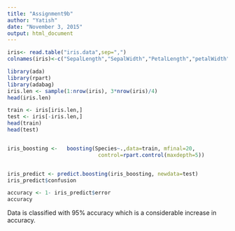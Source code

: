 ```yaml
---
title: "Assignment9b"
author: "Yatish"
date: "November 3, 2015"
output: html_document
---
```


```r
iris<- read.table("iris.data",sep=",")
colnames(iris)<-c("SepalLength","SepalWidth","PetalLength","petalWidth","Species")

```

```r
library(ada)
library(rpart)
library(adabag) 
iris.len <- sample(1:nrow(iris), 3*nrow(iris)/4)
head(iris.len)

train <- iris[iris.len,]
test <- iris[-iris.len,]
head(train)
head(test)


iris_boosting <-   boosting(Species~.,data=train, mfinal=20,
                             control=rpart.control(maxdepth=5))


iris_predict <- predict.boosting(iris_boosting, newdata=test)
iris_predict$confusion 

accuracy <- 1- iris_predict$error
accuracy
```
Data is classified with 95% accuracy which is a considerable increase in accuracy.




